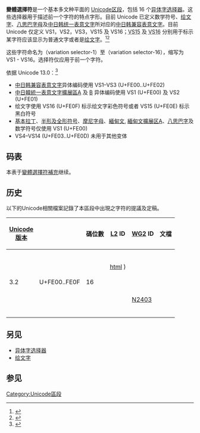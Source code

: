 {{Infobox Unicode block
|blockname  = Variation Selectors
|rangestart = FE00
|rangeend   = FE0F
|script1    = [[Script_(Unicode)#Special_script_property_values|继承]]
|3_2        = 16
|note = <ref>{{cite web|url=https://www.unicode.org|title=Unicode character database|work=The Unicode Standard|access-date=2016-07-09|archive-date=2017-09-25|archive-url=https://web.archive.org/web/20170925134725/http://www.unicode.org/|dead-url=no}}</ref><ref>{{cite web|url=https://www.unicode.org/versions/enumeratedversions.html|title=Enumerated Versions of The Unicode Standard|work=The Unicode Standard|access-date=2016-07-09|archive-date=2016-06-29|archive-url=https://web.archive.org/web/20160629001311/http://www.unicode.org/versions/enumeratedversions.html|dead-url=no}}</ref>
}}
'''變體選擇符'''是一个基本多文种平面的 [[Unicode区段|Unicode区段]]，包括 16 个[[异体字选择器|异体字选择器]]。这些选择器用于描述前一个字符的特点字形。目前 Unicode 已定义数学符号、[[绘文字|绘文字]]、[[八思巴字母|八思巴字母]]及[[中日韩统一表意文字|中日韩统一表意文字]]所对应的[[中日韩兼容表意文字|中日韩兼容表意文字]]。目前 Unicode 仅定义 VS1，VS2，VS3，VS15 及 VS16；<abbr title="文字">VS15</abbr> 及 <abbr title="绘文字">VS16</abbr> 分别用于标示某字符应该显示为普通文字或者是[[绘文字|绘文字]]。<ref>{{Cite web | title=StandardizedVariants.txt | url=https://www.unicode.org/Public/UCD/latest/ucd/StandardizedVariants.txt | publisher=Unicode Consortium | date=2015-11-20 | access-date=2016-08-28 | archive-date=2021-02-11 | archive-url=https://web.archive.org/web/20210211064429/http://unicode.org/Public/UCD/latest/ucd/StandardizedVariants.txt | dead-url=no }}</ref><ref>{{Cite web | title=Emoji Variation Sequences | url=http://www.unicode.org/reports/tr51/#Emoji_Variation_Sequences | publisher=Unicode Consortium | date=2020-09-18 | access-date=2020-11-18 | archive-date=2021-05-06 | archive-url=https://web.archive.org/web/20210506012726/https://www.unicode.org/reports/tr51/#Emoji_Variation_Sequences | dead-url=no }}</ref>

这些字符命名为{{unichar|FE00|选择符 1}}（variation selector-1）至{{unichar|FE0F|选择符 16}}（variation selector-16），缩写为 VS1 - VS16。选择符仅应用于前一个字符。

依据 Unicode 13.0：<ref name="UniStdVarTxt">{{Cite web|url=https://www.unicode.org/Public/UNIDATA/StandardizedVariants.txt|title=UCD: Standardized Variation Sequences|publisher=Unicode Consortium|access-date=2021-02-04|archive-date=2021-02-09|archive-url=https://web.archive.org/web/20210209131535/https://www.unicode.org/Public/UNIDATA/StandardizedVariants.txt|dead-url=no}}</ref>
* [[中日韩兼容表意文字|中日韩兼容表意文字]]异体编码使用 VS1–VS3 (U+FE00..U+FE02)
* [[中日韓統一表意文字擴展區A|中日韓統一表意文字擴展區A]] 及 [[中日韓統一表意文字擴展區B|B]] 异体编码使用  VS1 (U+FE00) 及 VS2 (U+FE01)
* 绘文字使用 VS16 (U+FE0F) 标示绘文字彩色符号或者 VS15 (U+FE0E) 标示黑白符号
* [[基本拉丁字符_(Unicode区段)|基本拉丁]]、[[半形及全形符号_(Unicode区段)|半形及全形符号]]、[[摩尼字母_(Unicode区段)|摩尼字母]]、[[緬文_(Unicode区段)|緬甸文]], [[緬甸文擴展-A_(Unicode区段)|緬甸文擴展区A]]、[[八思巴字_(Unicode区段)|八思巴字]]及数学符号仅使用 VS1 (U+FE00)
* VS4–VS14 (U+FE03..U+FE0D) 未用于其他变体

== 码表 ==
{{Unicode chart Variation Selectors}}

本表于[[變體選擇符補充|變體選擇符補充]]继续。

== 历史 ==
以下的Unicode相關檔案記錄了本區段中出現之字符的提議及定稿。

{| class="wikitable collapsable"
|-
! [[Unicode#版本|Unicode<br>版本]] !! {{nobr|最終碼位<ref group=lower-alpha name=final/>}} !! 碼位數 !! [[International_Committee_for_Information_Technology_Standards|L2]] ID !! [[ISO/IEC_JTC_1/SC_2|WG2]] ID !! 文檔
|-
| rowspan="12" | 3.2 || rowspan="12" | U+FE00..FE0F || rowspan="12" | 16 || {{nobr|L2/97-260}} || || {{Citation|title=Plane 14 Variant Tag|date=1997-12-01|first1=Hideki|last1=Hiura|first2=Tatsuo|last2=Kobayashi|author-link2=Tatsuo Kobayashi}}
|-
| {{nobr|[https://www.unicode.org/L2/L1998/98039.pdf L2/98-039]}} || || {{Citation|title=Preliminary Minutes - UTC #74 & L2 #171, Mountain View, CA - December 5, 1997|date=1998-02-24|first1=Joan|last1=Aliprand|first2=Arnold|last2=Winkler|section=2.D.4 Variant Tag Mechanism}}
|-
| {{nobr|L2/98-277}} || || {{Citation|title=Plane 14 Variant tag|date=1998-07-29|first1=Hideki|last1=Hiura|first2=Tatsuo|last2=Kobayashi}}
|-
| {{nobr|[https://www.unicode.org/L2/L1998/98281r.pdf L2/98-281R (pdf],}} [https://www.unicode.org/L2/L1998/98281R.htm html] {{Wayback|url=https://www.unicode.org/L2/L1998/98281R.htm |date=20201003062508 }}) || || {{Citation|title=Unconfirmed Minutes - UTC #77 & NCITS Subgroup L2 # 174 JOINT MEETING, Redmond, WA -- July 29-31, 1998|date=1998-07-31|first=Joan|last=Aliprand|section=III.E.3 Variant Tagging (III.E.3)}}
|-
| {{nobr|[https://www.unicode.org/L2/L2000/00187.htm L2/00-187]}} || || {{Citation|title=UTC minutes -- Boston, August 8-11, 2000|date=2000-08-23|first=Lisa|last=Moore|section=Variation Selector}}
|-
| {{nobr|[https://www.unicode.org/L2/L2001/01268-vs.txt L2/01-268]}} || || {{Citation|title=Variant selector|date=2001-06-27|first=Asmus|last=Freytag}}
|-
| {{nobr|[https://www.unicode.org/L2/L2001/01309-cwk.pdf L2/01-309]}} || || {{Citation|title=Variation selectors and Han|date=2001-08-08|first=John|last=Jenkins}}
|-
| {{nobr|[https://www.unicode.org/L2/L2001/01324r-variation_selectors.htm L2/01-324R]}} || || {{Citation|title=Variation Selectors [document has incorrect L2 ID number]|date=2001-08-17|first=Mark|last=Davis|author-link=Mark Davis (Unicode)}}
|-
| {{nobr|[https://www.unicode.org/consortium/utc-minutes/UTC-088-200108.html L2/01-295R]}} || || {{Citation|title=Minutes from the UTC/L2 meeting #88|date=2001-11-06|first=Lisa|last=Moore|section=88-M5}}
|-
| {{nobr|[https://www.unicode.org/L2/L2002/02154-n2403-minutes.pdf L2/02-154]}} || [https://www.unicode.org/wg2/docs/n2403.pdf N2403] {{Wayback|url=https://www.unicode.org/wg2/docs/n2403.pdf |date=20201003042026 }} || {{Citation|title=Draft minutes of WG 2 meeting 41, Hotel Phoenix, Singapore, 2001-10-15/19|date=2002-04-22|first=V. S.|last=Umamaheswaran|section=7.12}}
|-
| {{nobr|[https://www.unicode.org/L2/L2017/17086-vs16-keycaps-emoji.pdf L2/17-086]}} || || {{Citation|title=Add ZWJ, VS-16, Keycaps & Tags to Emoji_Component|date=2017-03-27|first1=Jeremy|last1=Burge|author-link1=Jeremy Burge|display-authors=etal}}
|-
| {{nobr|[https://www.unicode.org/L2/L2017/17103.htm L2/17-103]}} || || {{Citation|title=UTC #151 Minutes|date=2017-05-18|first=Lisa|last=Moore|section=E.1.7 Add ZWJ, VS-16, Keycaps & Tags to Emoji_Component}}
|- class="sortbottom"
| colspan="6" | {{reflist|group=lower-alpha|refs=<ref name=final>提案中建议的码位可能与最终码位不同。</ref>}}
|}

==另见==
* [[异体字选择器|异体字选择器]]
* [[绘文字|绘文字]]

== 参见 ==
{{reflist}}

[[Category:Unicode區段|Category:Unicode區段]]